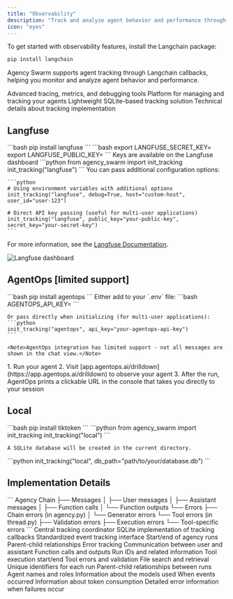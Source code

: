 ```yaml
---
title: "Observability"
description: "Track and analyze agent behavior and performance through Langchain callbacks"
icon: "eyes"
---
```


<Accordion title="Prerequisites" defaultOpen={true}>
  To get started with observability features, install the Langchain package:

  ```bash
  pip install langchain
  ```
</Accordion>

Agency Swarm supports agent tracking through Langchain callbacks, helping you monitor and analyze agent behavior and performance.

<CardGroup cols={2}>
  <Card title="Langfuse" icon="chart-line" href="#langfuse">
    Advanced tracing, metrics, and debugging tools
  </Card>
  <Card title="AgentOps" icon="gauge-high" href="#agentops-wip">
    Platform for managing and tracking your agents
  </Card>
  <Card title="Local Tracking" icon="database" href="#local">
    Lightweight SQLite-based tracking solution
  </Card>
  <Card title="Implementation" icon="code" href="#implementation-details">
    Technical details about tracking implementation
  </Card>
</CardGroup>

## Langfuse

<Tabs>
  <Tab title="Setup">
    <Steps>
      <Step title="Install Package">
        ```bash
        pip install langfuse
        ```
      </Step>
      <Step title="Set Environment Variables">
        ```bash
        export LANGFUSE_SECRET_KEY=<your-secret-key>
        export LANGFUSE_PUBLIC_KEY=<your-public-key>
        ```
        <Tooltip tip="You can find these keys on the Langfuse dashboard">Keys are available on the Langfuse dashboard</Tooltip>
      </Step>
      <Step title="Initialize Tracking">
        ```python
        from agency_swarm import init_tracking
        init_tracking("langfuse")
        ```
      </Step>
    </Steps>
  </Tab>
  <Tab title="Configuration">
    You can pass additional configuration options:

    ```python
    # Using environment variables with additional options
    init_tracking("langfuse", debug=True, host="custom-host", user_id="user-123")

    # Direct API key passing (useful for multi-user applications)
    init_tracking("langfuse", public_key="your-public-key", secret_key="your-secret-key")
    ```
  </Tab>
</Tabs>

For more information, see the [Langfuse Documentation](https://langfuse.com/docs/integrations/langchain/tracing#add-langfuse-to-your-langchain-application).

![Langfuse dashboard](/images/observability-langfuse.png)

## AgentOps [limited support]

<Steps>
  <Step title="Install Dependencies">
    ```bash
    pip install agentops
    ```
  </Step>
  <Step title="Set API Key">
    Either add to your `.env` file:
    ```bash
    AGENTOPS_API_KEY=<YOUR API KEY>
    ```

    Or pass directly when initializing (for multi-user applications):
    ```python
    init_tracking("agentops", api_key="your-agentops-api-key")
    ```

    <Note>AgentOps integration has limited support - not all messages are shown in the chat view.</Note>
  </Step>
  <Step title="Run and Monitor">
    1. Run your agent
    2. Visit [app.agentops.ai/drilldown](https://app.agentops.ai/drilldown) to observe your agent
    3. After the run, AgentOps prints a clickable URL in the console that takes you directly to your session
  </Step>
</Steps>

## Local

<Steps>
  <Step title="Install Dependencies">
    ```bash
    pip install tiktoken
    ```
  </Step>
  <Step title="Initialize Tracking">
    ```python
    from agency_swarm import init_tracking
    init_tracking("local")
    ```

    A SQLite database will be created in the current directory.
  </Step>
  <Step title="Custom Database Path (Optional)">
    ```python
    init_tracking("local", db_path="path/to/your/database.db")
    ```
  </Step>
</Steps>

## Implementation Details

<Accordion title="Event Hierarchy" defaultOpen="true">
  ```
  Agency Chain
  ├── Messages
  │   ├── User messages
  │   ├── Assistant messages
  │   ├── Function calls
  │   └── Function outputs
  └── Errors
      ├── Chain errors (in agency.py)
      │   └── Generator errors
      └── Tool errors (in thread.py)
          ├── Validation errors
          ├── Execution errors
          └── Tool-specific errors
  ```
</Accordion>

<Accordion title="Key Components">
  <ResponseField name="TrackingManager" type="class">
    Central tracking coordinator
  </ResponseField>
  <ResponseField name="LocalCallbackHandler" type="class">
    SQLite implementation of tracking callbacks
  </ResponseField>
  <ResponseField name="Langchain callbacks" type="interface">
    Standardized event tracking interface
  </ResponseField>
</Accordion>

<Accordion title="Event Types">
  <Expandable title="Chain Events" defaultOpen="true">
    <ResponseField name="Agency runs" type="event">Start/end of agency runs</ResponseField>
    <ResponseField name="Relationships" type="metadata">Parent-child relationships</ResponseField>
    <ResponseField name="Errors" type="event">Error tracking</ResponseField>
  </Expandable>

  <Expandable title="Message Events">
    <ResponseField name="User/assistant messages" type="event">Communication between user and assistant</ResponseField>
    <ResponseField name="Tool calls" type="event">Function calls and outputs</ResponseField>
    <ResponseField name="Metadata" type="metadata">Run IDs and related information</ResponseField>
  </Expandable>

  <Expandable title="Tool Events">
    <ResponseField name="Execution" type="event">Tool execution start/end</ResponseField>
    <ResponseField name="Errors" type="event">Tool errors and validation</ResponseField>
    <ResponseField name="File operations" type="event">File search and retrieval</ResponseField>
  </Expandable>
</Accordion>

<Accordion title="Metadata Tracked">
  <ResponseField name="Run IDs" type="string">
    Unique identifiers for each run
  </ResponseField>
  <ResponseField name="Relationships" type="object">
    Parent-child relationships between runs
  </ResponseField>
  <ResponseField name="Agent info" type="object">
    Agent names and roles
  </ResponseField>
  <ResponseField name="Model info" type="object">
    Information about the models used
  </ResponseField>
  <ResponseField name="Timestamps" type="datetime">
    When events occurred
  </ResponseField>
  <ResponseField name="Token usage" type="object">
    Information about token consumption
  </ResponseField>
  <ResponseField name="Error details" type="object">
    Detailed error information when failures occur
  </ResponseField>
</Accordion>
